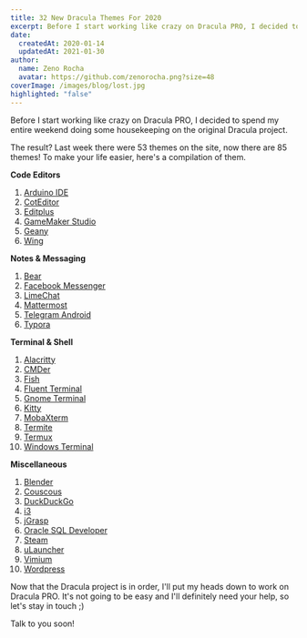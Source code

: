 ```yaml
---
title: 32 New Dracula Themes For 2020
excerpt: Before I start working like crazy on Dracula PRO, I decided to spend my entire weekend doing some housekeeping on the original Dracula project.
date:
  createdAt: 2020-01-14
  updatedAt: 2021-01-30
author:
  name: Zeno Rocha
  avatar: https://github.com/zenorocha.png?size=48
coverImage: /images/blog/lost.jpg
highlighted: "false"
---
```


Before I start working like crazy on Dracula PRO, I decided to spend my entire weekend doing some housekeeping on the original Dracula project.

The result? Last week there were 53 themes on the site, now there are 85 themes!
To make your life easier, here's a compilation of them.

**Code Editors**

1. [Arduino IDE](/arduino-ide)
2. [CotEditor](/coteditor)
3. [Editplus](/editplus)
4. [GameMaker Studio](/gamemaker-studio)
5. [Geany](/geany)
6. [Wing](/wing)

**Notes & Messaging**

1. [Bear](/bear)
2. [Facebook Messenger](/facebook-messenger)
3. [LimeChat](/limechat)
4. [Mattermost](/mattermost)
5. [Telegram Android](/telegram-android)
6. [Typora](/typora)

**Terminal & Shell**

1. [Alacritty](/alacritty)
2. [CMDer](/cmder)
3. [Fish](/fish)
4. [Fluent Terminal](/fluent-terminal)
5. [Gnome Terminal](/gnome-terminal)
6. [Kitty](/kitty)
7. [MobaXterm](/mobaxterm)
8. [Termite](/termite)
9. [Termux](/termux)
10. [Windows Terminal](/windows-terminal)

**Miscellaneous**

1. [Blender](/blender)
2. [Couscous](/couscous)
3. [DuckDuckGo](/duckduckgo)
4. [i3](/i3)
5. [jGrasp](/jgrasp)
6. [Oracle SQL Developer](/oracle-sql-developer)
7. [Steam](/steam)
8. [uLauncher](/ulauncher)
9. [Vimium](/vimium)
10. [Wordpress](/wordpress)

Now that the Dracula project is in order, I'll put my heads down to work on Dracula PRO.
It's not going to be easy and I'll definitely need your help, so let's stay in touch ;)

Talk to you soon!
